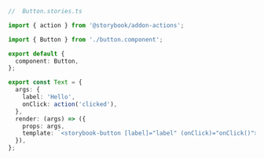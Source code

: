 ```ts
//  Button.stories.ts

import { action } from '@storybook/addon-actions';

import { Button } from './button.component';

export default {
  component: Button,
};

export const Text = {
  args: {
    label: 'Hello',
    onClick: action('clicked'),
  },
  render: (args) => ({
    props: args,
    template: `<storybook-button [label]="label" (onClick)="onClick()"></storybook-button>`,
  }),
};
```
